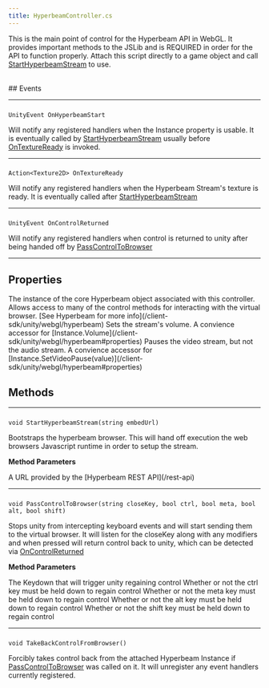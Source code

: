 ```yaml
---
title: HyperbeamController.cs
---
```


This is the main point of control for the Hyperbeam API in WebGL. It provides important methods to the JSLib and is REQUIRED in order for the API to function properly.
Attach this script directly to a game object and call [StartHyperbeamStream](/client-sdk/unity/webgl/hyperbeam-controller#starthyperbeamstream) to use.

<br />
## Events

---

### <Heading hidden>OnHyperbeamStart</Heading>
`UnityEvent OnHyperbeamStart`

Will notify any registered handlers when the Instance property is usable. It is eventually called by [StartHyperbeamStream](/client-sdk/unity/webgl/hyperbeam-controller#StartHyperbeamStream) usually before [OnTextureReady](/client-sdk/unity/webgl/hyperbeam-controller#ontextureready) is invoked.

---

### <Heading hidden>OnTextureReady</Heading>
`Action<Texture2D> OnTextureReady`

Will notify any registered handlers when the Hyperbeam Stream's texture is ready. It is eventually called after [StartHyperbeamStream](/client-sdk/unity/webgl/hyperbeam-controller#starthyperbeamstream)

---

### <Heading hidden>OnControlReturned</Heading>
`UnityEvent OnControlReturned`

Will notify any registered handlers when control is returned to unity after being handed off by [PassControlToBrowser](/client-sdk/unity/webgl/hyperbeam-controller#passcontroltobrowser)

---

## Properties

<Param body="Instance" type="Hyperbeam">
The instance of the core Hyperbeam object associated with this controller. 
Allows access to many of the control methods for interacting with the virtual browser. [See Hyperbeam for more info](/client-sdk/unity/webgl/hyperbeam)
</Param>

<Param body="Volume" type="float">
Sets the stream's volume. A convience accessor for [Instance.Volume](/client-sdk/unity/webgl/hyperbeam#properties)
</Param>

<Param body="Paused" type="bool">
Pauses the video stream, but not the audio stream. A convience accessor for [Instance.SetVideoPause(value)](/client-sdk/unity/webgl/hyperbeam#properties)
</Param>


## Methods

---

### <Heading hidden>StartHyperbeamStream</Heading>
`void StartHyperbeamStream(string embedUrl)`

Bootstraps the hyperbeam browser. This will hand off execution the web browsers Javascript runtime in order to setup the stream.

**Method Parameters**

<Param body="embedUrl" type="string">A URL provided by the [Hyperbeam REST API](/rest-api)</Param>

---

### <Heading hidden>PassControlToBrowser</Heading>
`void PassControlToBrowser(string closeKey, bool ctrl, bool meta, bool alt, bool shift)`

Stops unity from intercepting keyboard events and will start sending them to the virtual browser. 
It will listen for the closeKey along with any modifiers and when pressed will return control back to unity, which can be detected via [OnControlReturned](/client-sdk/unity/webgl/hyperbeam-controller#oncontrolreturned)

**Method Parameters**

<Param body="closeKey" type="string">The Keydown that will trigger unity regaining control</Param>
<Param body="ctrl" type="bool">Whether or not the ctrl key must be held down to regain control</Param>
<Param body="meta" type="bool">Whether or not the meta key must be held down to regain control</Param>
<Param body="alt" type="bool">Whether or not the alt key must be held down to regain control</Param>
<Param body="shift" type="bool">Whether or not the shift key must be held down to regain control</Param>

---

### <Heading hidden>TakeBackControlFromBrowser</Heading>
`void TakeBackControlFromBrowser()`

Forcibly takes control back from the attached Hyperbeam Instance if [PassControlToBrowser](/client-sdk/unity/webgl/hyperbeam-controller#passcontroltobrowser) was called on it.
It will unregister any event handlers currently registered.